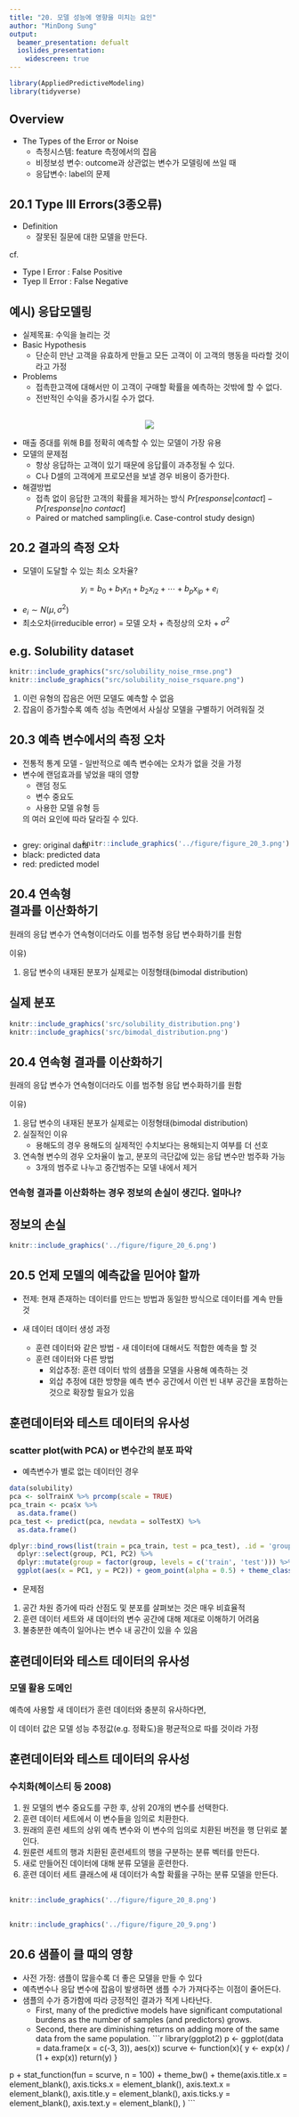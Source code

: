 ```yaml
---
title: "20. 모델 성능에 영향을 미치는 요인"
author: "MinDong Sung"
output: 
  beamer_presentation: defualt
  ioslides_presentation:
    widescreen: true
---
```

```r
library(AppliedPredictiveModeling)
library(tidyverse)
```
## Overview

* The Types of the Error or Noise
  - 측정시스템: feature 측정에서의 잡음
  - 비정보성 변수: outcome과 상관없는 변수가 모델링에 쓰일 때
  - 응답변수: label의 문제
  
## 20.1 Type III Errors(3종오류)
* Definition
  - 잘못된 질문에 대한 모델을 만든다.
  
cf. 

* Type I Error : False Positive
* Tyep II Error : False Negative

## 예시) 응답모델링
* 실제목표: 수익을 늘리는 것
* Basic Hypothesis
  - 단순히 만난 고객을 유효하게 만들고 모든 고객이 이 고객의 행동을 따라할 것이라고 가정
* Problems
  - 접촉한고객에 대해서만 이 고객이 구매할 확률을 예측하는 것밖에 할 수 없다. 
  - 전반적인 수익을 증가시킬 수가 없다.
  
##

<center>
![](src/response_modelling_cases.png)
</center>

* 매출 증대를 위해 B를 정확히 예측할 수 있는 모델이 가장 유용
* 모델의 문제점
  - 항상 응답하는 고객이 있기 때문에 응답률이 과추정될 수 있다. 
  - C나 D셀의 고객에게 프로모션을 보낼 경우 비용이 증가한다. 
* 해결방법
  - 접촉 없이 응답한 고객의 확률을 제거하는 방식
    $Pr[response|contact] - Pr[response|no\ contact]$
  - Paired or matched sampling(i.e. Case-control study design)
    
## 20.2 결과의 측정 오차
* 모델이 도달할 수 있는 최소 오차율?

<center>
$y_i = b_0 + b_1x_{i1} + b_2x_{i2} + \cdots + b_px_{ip} + e_i$
</center>

* $e_i \sim N(\mu, \sigma^2)$
* 최소오차(irreducible error) = 모델 오차 + 측정상의 오차 + $\sigma^2$

## e.g. Solubility dataset
```r
knitr::include_graphics("src/solubility_noise_rmse.png")
knitr::include_graphics("src/solubility_noise_rsquare.png")
```

1. 이런 유형의 잡음은 어떤 모델도 예측할 수 없음
1. 잡음이 증가할수록 예측 성능 측면에서 사실상 모델을 구별하기 어려워질 것

## 20.3 예측 변수에서의 측정 오차

* 전통적 통계 모델 - 일반적으로 예측 변수에는 오차가 없을 것을 가정
* 변수에 랜덤효과를 넣었을 때의 영향
  - 랜덤 정도
  - 변수 중요도
  - 사용한 모델 유형 등
  
  의 여러 요인에 따라 달라질 수 있다. 

##

* grey: original data
* black: predicted data
* red: predicted model

<div style= "float:right; position:relative; top: -80px;">
```r
knitr::include_graphics('../figure/figure_20_3.png')
```
</div>


## 20.4 연속형 결과를 이산화하기

원래의 응답 변수가 연속형이더라도 이를 범주형 응답 변수화하기를 원함

이유)

1. 응답 변수의 내재된 분포가 실제로는 이정형태(bimodal distribution)

## 실제 분포

```r
knitr::include_graphics('src/solubility_distribution.png')
knitr::include_graphics('src/bimodal_distribution.png')
```

## 20.4 연속형 결과를 이산화하기

원래의 응답 변수가 연속형이더라도 이를 범주형 응답 변수화하기를 원함

이유)

1. 응답 변수의 내재된 분포가 실제로는 이정형태(bimodal distribution)
1. 실질적인 이유
    + 용해도의 경우 용해도의 실제적인 수치보다는 용해되는지 여부를 더 선호
1. 연속형 변수의 경우 오차율이 높고, 분포의 극단값에 있는 응답 변수만 범주화 가능
    + 3개의 범주로 나누고 중간범주는 모델 내에서 제거


### 연속형 결과를 이산화하는 경우 정보의 손실이 생긴다. 얼마나? 

## 정보의 손실
```r
knitr::include_graphics('../figure/figure_20_6.png')
```

## 20.5 언제 모델의 예측값을 믿어야 할까
* 전제: 현재 존재하는 데이터를 만드는 방법과 동일한 방식으로 데이터를 계속 만들 것

* 새 데이터 데이터 생성 과정
  - 훈련 데이터와 같은 방법 - 새 데이터에 대해서도 적합한 예측을 할 것
  - 훈련 데이터와 다른 방법 
      + 외삽추정: 훈련 데이터 밖의 샘플을 모델을 사용해 예측하는 것
      + 외삽 추정에 대한 방향을 예측 변수 공간에서 이런 빈 내부 공간을 포함하는 것으로 확장할 필요가 있음

## 훈련데이터와 테스트 데이터의 유사성
### scatter plot(with PCA) or 변수간의 분포 파악
- 예측변수가 별로 없는 데이터인 경우 
  
```r
data(solubility)
pca <- solTrainX %>% prcomp(scale = TRUE)
pca_train <- pca$x %>% 
  as.data.frame()
pca_test <- predict(pca, newdata = solTestX) %>% 
  as.data.frame()

dplyr::bind_rows(list(train = pca_train, test = pca_test), .id = 'group') %>%
  dplyr::select(group, PC1, PC2) %>%
  dplyr::mutate(group = factor(group, levels = c('train', 'test'))) %>%
  ggplot(aes(x = PC1, y = PC2)) + geom_point(alpha = 0.5) + theme_classic() + facet_wrap(group~.)
```

* 문제점
1. 공간 차원 증가에 따라 산점도 및 분포를 살펴보는 것은 매우 비효율적
1. 훈련 데이터 세트와 새 데이터의 변수 공간에 대해 제대로 이해하기 어려움
1. 불충분한 예측이 일어나는 변수 내 공간이 있을 수 있음

## 훈련데이터와 테스트 데이터의 유사성

### 모델 활용 도메인

예측에 사용할 새 데이터가 훈련 데이터와 충분히 유사하다면, 

이 데이터 값은 모델 성능 추정값(e.g. 정확도)을 평균적으로 따를 것이라 가정

## 훈련데이터와 테스트 데이터의 유사성

### 수치화(헤이스티 등 2008)
1. 원 모델의 변수 중요도를 구한 후, 상위 20개의 변수를 선택한다. 
1. 훈련 데이터 세트에서 이 변수들을 임의로 치환한다. 
1. 원래의 훈련 세트의 상위 예측 변수와 이 변수의 임의로 치환된 버전을 행 단위로 붙인다. 
1. 원룬련 세트의 행과 치환된 훈련세트의 행을 구분하는 분류 벡터를 만든다. 
1. 새로 만들어진 데이터에 대해 분류 모델을 훈련한다. 
1. 훈련 데이터 세트 클래스에 새 데이터가 속할 확률을 구하는 분류 모델을 만든다. 

##
```r
knitr::include_graphics('../figure/figure_20_8.png')
```

## 
```r
knitr::include_graphics('../figure/figure_20_9.png')
```

## 20.6 샘플이 클 때의 영향
* 사전 가정: 샘플이 많을수록 더 좋은 모델을 만들 수 있다
* 예측변수나 응답 변수에 잡음이 발생하면 샘플 수가 가져다주는 이점이 줄어든다. 
* 샘플의 수가 증가함에 따라 긍정적인 결과가 적게 나타난다.
  - First, many of the predictive models have significant computational burdens as the number of samples (and predictors) grows.
  - Second, there are diminishing returns on adding more of the same data from the same population.
```r
library(ggplot2)
p <- ggplot(data = data.frame(x = c(-3, 3)), aes(x))
scurve <- function(x){
  y <- exp(x) / (1 + exp(x))
  return(y)
}

p + 
  stat_function(fun = scurve, n = 100) + 
  theme_bw() + 
  theme(axis.title.x = element_blank(),
        axis.ticks.x = element_blank(),
        axis.text.x = element_blank(),
        axis.title.y = element_blank(),
        axis.ticks.y = element_blank(),
        axis.text.y = element_blank(),
        )
```

